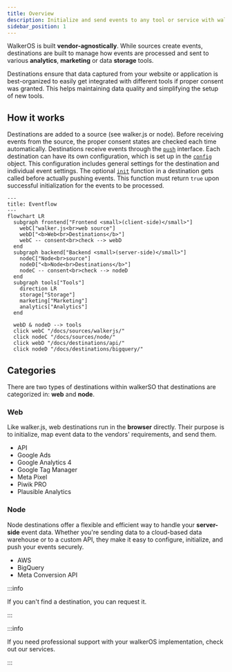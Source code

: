 ```yaml
---
title: Overview
description: Initialize and send events to any tool or service with walkerOS
sidebar_position: 1
---
```



WalkerOS is built **vendor-agnostically**.
While&nbsp;<Link to="/docs/sources">sources</Link> create events, destinations
are built to manage how events are processed and sent to various **analytics**,
**marketing** or data **storage** tools.

Destinations ensure that data captured from your website or application is
best-organized to easily get integrated with different tools if proper consent
was granted. This helps maintaining data quality and simplifying the setup of
new tools.

## How it works

Destinations are added to a source
(see&nbsp;<Link to="/docs/collectors/web-collector/commands#destination">walker.js</Link>
or&nbsp;<Link to="/docs/collectors/node-collector/commands#destination">node</Link>). Before
receiving events from the source, the proper consent states are checked each
time automatically. Destinations receive events through the
[`push`](/docs/destinations/configuration#push) interface. Each destination can
have its own configuration, which is set up in the
[`config`](/docs/destinations/configuration#example) object. This configuration
includes general settings for the destination and individual event settings. The
optional [`init`](/docs/destinations/configuration#init) function in a
destination gets called before actually pushing events. This function must
return `true` upon successful initialization for the events to be processed.

```mermaid
---
title: Eventflow
---
flowchart LR
  subgraph frontend["Frontend <small>(client-side)</small>"]
    webC["walker.js<br>web source"]
    webD["<b>Web<br>Destinations</b>"]
    webC -- consent<br>check --> webD
  end
  subgraph backend["Backend <small>(server-side)</small>"]
    nodeC["Node<br>source"]
    nodeD["<b>Node<br>Destinations</b>"]
    nodeC -- consent<br>check --> nodeD
  end
  subgraph tools["Tools"]
    direction LR
    storage["Storage"]
    marketing["Marketing"]
    analytics["Analytics"]
  end

  webD & nodeD --> tools
  click webC "/docs/sources/walkerjs/"
  click nodeC "/docs/sources/node/"
  click webD "/docs/destinations/api/"
  click nodeD "/docs/destinations/bigquery/"
```

## Categories

There are two types of destinations within walkerSO that destinations are
categorized in: **web** and **node**.

### Web

Like&nbsp;<Link to="/docs/sources/walkerjs">walker.js</Link>, web destinations
run in the **browser** directly. Their purpose is to initialize, map event data
to the vendors' requirements, and send them.

- <Link to="/docs/destinations/api">API</Link>
- <Link to="/docs/destinations/google-ads">Google Ads</Link>
- <Link to="/docs/destinations/google-ga4">Google Analytics 4</Link>
- <Link to="/docs/destinations/google-gtm">Google Tag Manager</Link>
- <Link to="/docs/destinations/meta-pixel">Meta Pixel</Link>
- <Link to="/docs/destinations/piwikpro">Piwik PRO</Link>
- <Link to="/docs/destinations/plausible">Plausible Analytics</Link>

### Node

Node destinations offer a flexible and efficient way to handle your
**server-side** event data. Whether you're sending data to a cloud-based data
warehouse or to a custom API, they make it easy to configure, initialize, and
push your events securely.

- <Link to="/docs/destinations/aws">AWS</Link>
- <Link to="/docs/destinations/bigquery">BigQuery</Link>
- <Link to="/docs/destinations/meta">Meta Conversion API</Link>

:::info

If you can't find a destination, you
can&nbsp;<Link to="https://github.com/elbwalker/walkerOS/issues/new?assignees=&labels=&template=feature_request.md&title=">request
it</Link>.

:::

:::info

If you need professional support with your walkerOS implementation, check out
our&nbsp;<Link to="/services">services</Link>.

:::
